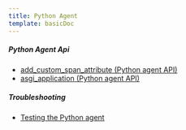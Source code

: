 ```yaml
---
title: Python Agent
template: basicDoc
---
```




##### Python Agent Api

* [add_custom_span_attribute (Python agent API)](/docs/agents/python-agent/python-agent-api/addcustomspanattribute-python-agent-api)
* [asgi_application (Python agent API)](/docs/agents/python-agent/python-agent-api/asgiapplication-python-agent-api)

##### Troubleshooting

* [Testing the Python agent](/docs/agents/python-agent/troubleshooting/testing-python-agent)